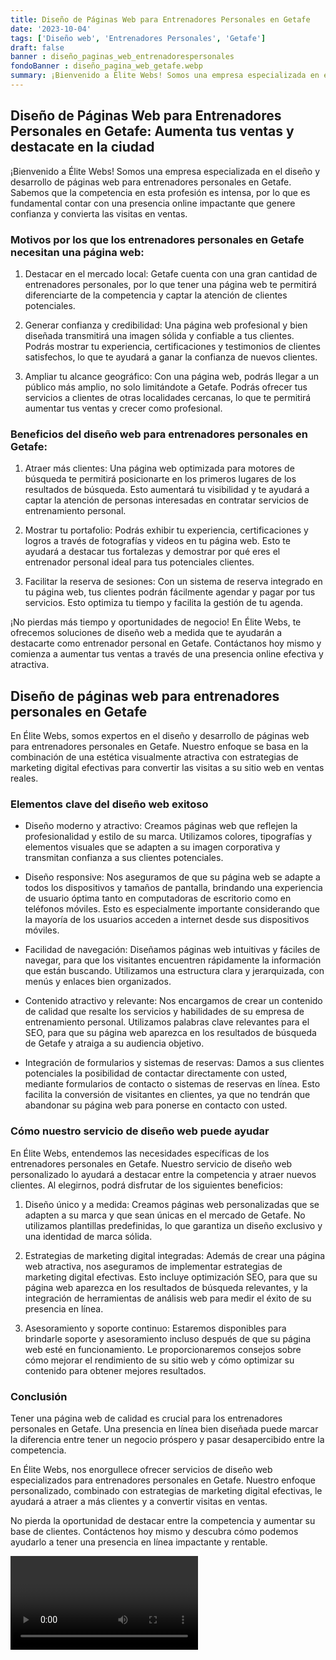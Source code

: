 ```yaml
---
title: Diseño de Páginas Web para Entrenadores Personales en Getafe
date: '2023-10-04'
tags: ['Diseño web', 'Entrenadores Personales', 'Getafe']
draft: false
banner : diseño_paginas_web_entrenadorespersonales
fondoBanner : diseño_pagina_web_getafe.webp
summary: ¡Bienvenido a Élite Webs! Somos una empresa especializada en el diseño y desarrollo de páginas web para entrenadores personales en Getafe. Sabemos que la competencia en esta profesión es intensa, por lo que es fundamental contar con una presencia online impactante que genere confianza y convierta las visitas en ventas.
---
```


## Diseño de Páginas Web para Entrenadores Personales en Getafe: Aumenta tus ventas y destacate en la ciudad

¡Bienvenido a Élite Webs! Somos una empresa especializada en el diseño y desarrollo de páginas web para entrenadores personales en Getafe. Sabemos que la competencia en esta profesión es intensa, por lo que es fundamental contar con una presencia online impactante que genere confianza y convierta las visitas en ventas.

### Motivos por los que los entrenadores personales en Getafe necesitan una página web:

1. Destacar en el mercado local: Getafe cuenta con una gran cantidad de entrenadores personales, por lo que tener una página web te permitirá diferenciarte de la competencia y captar la atención de clientes potenciales.

2. Generar confianza y credibilidad: Una página web profesional y bien diseñada transmitirá una imagen sólida y confiable a tus clientes. Podrás mostrar tu experiencia, certificaciones y testimonios de clientes satisfechos, lo que te ayudará a ganar la confianza de nuevos clientes.

3. Ampliar tu alcance geográfico: Con una página web, podrás llegar a un público más amplio, no solo limitándote a Getafe. Podrás ofrecer tus servicios a clientes de otras localidades cercanas, lo que te permitirá aumentar tus ventas y crecer como profesional.

### Beneficios del diseño web para entrenadores personales en Getafe:

1. Atraer más clientes: Una página web optimizada para motores de búsqueda te permitirá posicionarte en los primeros lugares de los resultados de búsqueda. Esto aumentará tu visibilidad y te ayudará a captar la atención de personas interesadas en contratar servicios de entrenamiento personal.

2. Mostrar tu portafolio: Podrás exhibir tu experiencia, certificaciones y logros a través de fotografías y videos en tu página web. Esto te ayudará a destacar tus fortalezas y demostrar por qué eres el entrenador personal ideal para tus potenciales clientes.

3. Facilitar la reserva de sesiones: Con un sistema de reserva integrado en tu página web, tus clientes podrán fácilmente agendar y pagar por tus servicios. Esto optimiza tu tiempo y facilita la gestión de tu agenda.

¡No pierdas más tiempo y oportunidades de negocio! En Élite Webs, te ofrecemos soluciones de diseño web a medida que te ayudarán a destacarte como entrenador personal en Getafe. Contáctanos hoy mismo y comienza a aumentar tus ventas a través de una presencia online efectiva y atractiva.

<GifSeo />

<Cta />

## Diseño de páginas web para entrenadores personales en Getafe

En Élite Webs, somos expertos en el diseño y desarrollo de páginas web para entrenadores personales en Getafe. Nuestro enfoque se basa en la combinación de una estética visualmente atractiva con estrategias de marketing digital efectivas para convertir las visitas a su sitio web en ventas reales.

### Elementos clave del diseño web exitoso

- Diseño moderno y atractivo: Creamos páginas web que reflejen la profesionalidad y estilo de su marca. Utilizamos colores, tipografías y elementos visuales que se adapten a su imagen corporativa y transmitan confianza a sus clientes potenciales.

- Diseño responsive: Nos aseguramos de que su página web se adapte a todos los dispositivos y tamaños de pantalla, brindando una experiencia de usuario óptima tanto en computadoras de escritorio como en teléfonos móviles. Esto es especialmente importante considerando que la mayoría de los usuarios acceden a internet desde sus dispositivos móviles.

- Facilidad de navegación: Diseñamos páginas web intuitivas y fáciles de navegar, para que los visitantes encuentren rápidamente la información que están buscando. Utilizamos una estructura clara y jerarquizada, con menús y enlaces bien organizados.

- Contenido atractivo y relevante: Nos encargamos de crear un contenido de calidad que resalte los servicios y habilidades de su empresa de entrenamiento personal. Utilizamos palabras clave relevantes para el SEO, para que su página web aparezca en los resultados de búsqueda de Getafe y atraiga a su audiencia objetivo.

- Integración de formularios y sistemas de reservas: Damos a sus clientes potenciales la posibilidad de contactar directamente con usted, mediante formularios de contacto o sistemas de reservas en línea. Esto facilita la conversión de visitantes en clientes, ya que no tendrán que abandonar su página web para ponerse en contacto con usted.

### Cómo nuestro servicio de diseño web puede ayudar

En Élite Webs, entendemos las necesidades específicas de los entrenadores personales en Getafe. Nuestro servicio de diseño web personalizado lo ayudará a destacar entre la competencia y atraer nuevos clientes. Al elegirnos, podrá disfrutar de los siguientes beneficios:

1. Diseño único y a medida: Creamos páginas web personalizadas que se adapten a su marca y que sean únicas en el mercado de Getafe. No utilizamos plantillas predefinidas, lo que garantiza un diseño exclusivo y una identidad de marca sólida.

2. Estrategias de marketing digital integradas: Además de crear una página web atractiva, nos aseguramos de implementar estrategias de marketing digital efectivas. Esto incluye optimización SEO, para que su página web aparezca en los resultados de búsqueda relevantes, y la integración de herramientas de análisis web para medir el éxito de su presencia en línea.

3. Asesoramiento y soporte continuo: Estaremos disponibles para brindarle soporte y asesoramiento incluso después de que su página web esté en funcionamiento. Le proporcionaremos consejos sobre cómo mejorar el rendimiento de su sitio web y cómo optimizar su contenido para obtener mejores resultados.

### Conclusión

Tener una página web de calidad es crucial para los entrenadores personales en Getafe. Una presencia en línea bien diseñada puede marcar la diferencia entre tener un negocio próspero y pasar desapercibido entre la competencia.

En Élite Webs, nos enorgullece ofrecer servicios de diseño web especializados para entrenadores personales en Getafe. Nuestro enfoque personalizado, combinado con estrategias de marketing digital efectivas, le ayudará a atraer a más clientes y a convertir visitas en ventas.

No pierda la oportunidad de destacar entre la competencia y aumentar su base de clientes. Contáctenos hoy mismo y descubra cómo podemos ayudarlo a tener una presencia en línea impactante y rentable.

<Video />

<CtaBot job='Entrenadores Personales' city='Getafe'/>

<Gmaps query='Getafe+españa+maps' />